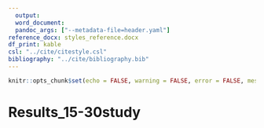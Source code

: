 ```yaml
---
  output:
  word_document:
  pandoc_args: ["--metadata-file=header.yaml"]
reference_docx: styles_reference.docx
df_print: kable
csl: "../cite/citestyle.csl"
bibliography: "../cite/bibliography.bib"
---
```

  
  ```r
knitr::opts_chunk$set(echo = FALSE, warning = FALSE, error = FALSE, message = FALSE)
```

# Results_15-30study

```r

```


